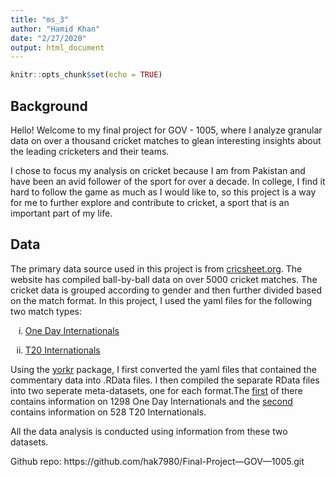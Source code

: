 ```yaml
---
title: "ms_3"
author: "Hamid Khan"
date: "2/27/2020"
output: html_document
---
```


```r
knitr::opts_chunk$set(echo = TRUE)
```

## Background

Hello! Welcome to my final project for GOV - 1005, where I analyze granular data on over a thousand cricket matches to glean interesting insights about the leading cricketers and their teams. 

I chose to focus my analysis on cricket because I am from Pakistan and have been an avid follower of the sport for over a decade. In college, I find it hard to follow the game as much as I would like to, so this project is a way for me to further explore and contribute to cricket, a sport that is an important part of my life. 


## Data

The primary data source used in this project is from [cricsheet.org](cricsheet.org). The website has compiled ball-by-ball data on over 5000 cricket matches. The cricket data is grouped according to gender and then further divided based on the match format. In this project, I used the yaml files for the following two match types: 

i) [One Day Internationals](https://cricsheet.org/downloads/odis_male.zip)

ii) [T20 Internationals](https://cricsheet.org/downloads/t20s_male.zip)

Using the [yorkr](https://cran.r-project.org/web/packages/yorkr/yorkr.pdf) package, I first converted the yaml files that contained the commentary data into .RData files. I then compiled the separate RData files into two seperate meta-datasets, one for each format.The [first](https://github.com/hak7980/Final-Project---GOV---1005/blob/master/raw-data/odimetadata.RData) of there contains information on 1298 One Day Internationals and the [second](https://github.com/hak7980/Final-Project---GOV---1005/blob/master/raw-data/t20metadata.RData) contains information on 528 T20 Internationals. 

All the data analysis is conducted using information from these two datasets. 


Github repo: https://github.com/hak7980/Final-Project---GOV---1005.git

